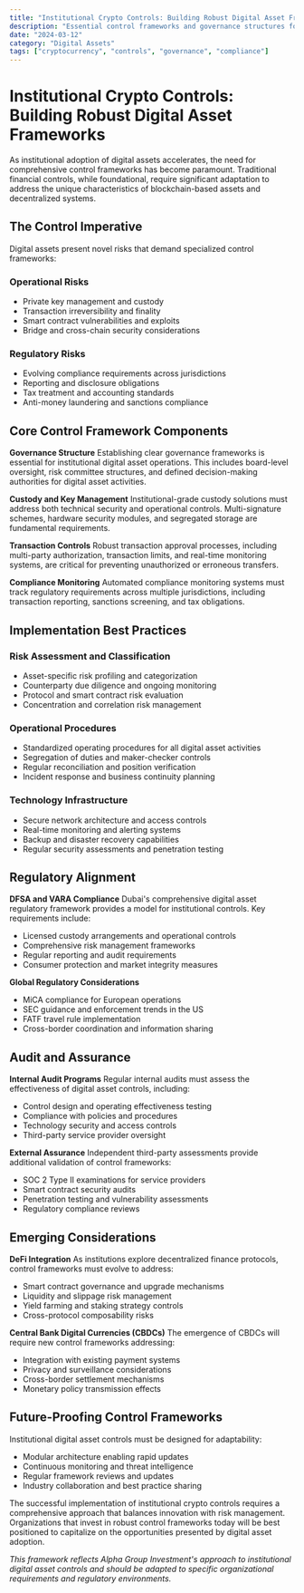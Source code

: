 ```yaml
---
title: "Institutional Crypto Controls: Building Robust Digital Asset Frameworks"
description: "Essential control frameworks and governance structures for institutional digital asset operations and treasury management."
date: "2024-03-12"
category: "Digital Assets"
tags: ["cryptocurrency", "controls", "governance", "compliance"]
---
```


# Institutional Crypto Controls: Building Robust Digital Asset Frameworks

As institutional adoption of digital assets accelerates, the need for comprehensive control frameworks has become paramount. Traditional financial controls, while foundational, require significant adaptation to address the unique characteristics of blockchain-based assets and decentralized systems.

## The Control Imperative

Digital assets present novel risks that demand specialized control frameworks:

### Operational Risks
- Private key management and custody
- Transaction irreversibility and finality
- Smart contract vulnerabilities and exploits
- Bridge and cross-chain security considerations

### Regulatory Risks
- Evolving compliance requirements across jurisdictions
- Reporting and disclosure obligations
- Tax treatment and accounting standards
- Anti-money laundering and sanctions compliance

## Core Control Framework Components

**Governance Structure**
Establishing clear governance frameworks is essential for institutional digital asset operations. This includes board-level oversight, risk committee structures, and defined decision-making authorities for digital asset activities.

**Custody and Key Management**
Institutional-grade custody solutions must address both technical security and operational controls. Multi-signature schemes, hardware security modules, and segregated storage are fundamental requirements.

**Transaction Controls**
Robust transaction approval processes, including multi-party authorization, transaction limits, and real-time monitoring systems, are critical for preventing unauthorized or erroneous transfers.

**Compliance Monitoring**
Automated compliance monitoring systems must track regulatory requirements across multiple jurisdictions, including transaction reporting, sanctions screening, and tax obligations.

## Implementation Best Practices

### Risk Assessment and Classification
- Asset-specific risk profiling and categorization
- Counterparty due diligence and ongoing monitoring
- Protocol and smart contract risk evaluation
- Concentration and correlation risk management

### Operational Procedures
- Standardized operating procedures for all digital asset activities
- Segregation of duties and maker-checker controls
- Regular reconciliation and position verification
- Incident response and business continuity planning

### Technology Infrastructure
- Secure network architecture and access controls
- Real-time monitoring and alerting systems
- Backup and disaster recovery capabilities
- Regular security assessments and penetration testing

## Regulatory Alignment

**DFSA and VARA Compliance**
Dubai's comprehensive digital asset regulatory framework provides a model for institutional controls. Key requirements include:

- Licensed custody arrangements and operational controls
- Comprehensive risk management frameworks
- Regular reporting and audit requirements
- Consumer protection and market integrity measures

**Global Regulatory Considerations**
- MiCA compliance for European operations
- SEC guidance and enforcement trends in the US
- FATF travel rule implementation
- Cross-border coordination and information sharing

## Audit and Assurance

**Internal Audit Programs**
Regular internal audits must assess the effectiveness of digital asset controls, including:

- Control design and operating effectiveness testing
- Compliance with policies and procedures
- Technology security and access controls
- Third-party service provider oversight

**External Assurance**
Independent third-party assessments provide additional validation of control frameworks:

- SOC 2 Type II examinations for service providers
- Smart contract security audits
- Penetration testing and vulnerability assessments
- Regulatory compliance reviews

## Emerging Considerations

**DeFi Integration**
As institutions explore decentralized finance protocols, control frameworks must evolve to address:

- Smart contract governance and upgrade mechanisms
- Liquidity and slippage risk management
- Yield farming and staking strategy controls
- Cross-protocol composability risks

**Central Bank Digital Currencies (CBDCs)**
The emergence of CBDCs will require new control frameworks addressing:

- Integration with existing payment systems
- Privacy and surveillance considerations
- Cross-border settlement mechanisms
- Monetary policy transmission effects

## Future-Proofing Control Frameworks

Institutional digital asset controls must be designed for adaptability:

- Modular architecture enabling rapid updates
- Continuous monitoring and threat intelligence
- Regular framework reviews and updates
- Industry collaboration and best practice sharing

The successful implementation of institutional crypto controls requires a comprehensive approach that balances innovation with risk management. Organizations that invest in robust control frameworks today will be best positioned to capitalize on the opportunities presented by digital asset adoption.

*This framework reflects Alpha Group Investment's approach to institutional digital asset controls and should be adapted to specific organizational requirements and regulatory environments.*
